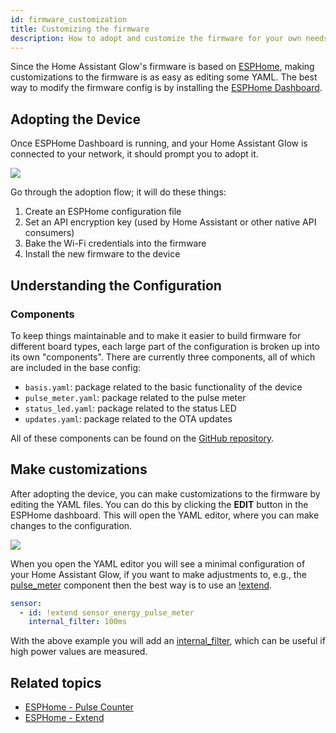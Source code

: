 ```yaml
---
id: firmware_customization
title: Customizing the firmware
description: How to adopt and customize the firmware for your own needs.
---
```


Since the Home Assistant Glow's firmware is based on [ESPHome](https://esphome.io), making
customizations to the firmware is as easy as editing some YAML. The best way to modify the
firmware config is by installing the [ESPHome Dashboard](https://esphome.io/guides/getting_started_hassio.html).

## Adopting the Device

Once ESPHome Dashboard is running, and your Home Assistant Glow is connected to your network,
it should prompt you to adopt it.

<p align="left">
  <img src={require('@site/static/img/customization/adopt-esphome.png').default} />
</p>

Go through the adoption flow; it will do these things:

1. Create an ESPHome configuration file
2. Set an API encryption key (used by Home Assistant or other native API consumers)
3. Bake the Wi-Fi credentials into the firmware
4. Install the new firmware to the device

## Understanding the Configuration

### Components

To keep things maintainable and to make it easier to build firmware for different board types,
each large part of the configuration is broken up into its own "components". There are currently
three components, all of which are included in the base config:

- `basis.yaml`: package related to the basic functionality of the device
- `pulse_meter.yaml`: package related to the pulse meter
- `status_led.yaml`: package related to the status LED
- `updates.yaml`: package related to the OTA updates

All of these components can be found on the [GitHub repository](https://github.com/klaasnicolaas/home-assistant-glow/tree/main/components).

## Make customizations

After adopting the device, you can make customizations to the firmware by editing the YAML
files. You can do this by clicking the **EDIT** button in the ESPHome dashboard. This will open
the YAML editor, where you can make changes to the configuration.

<p align="left">
  <img src={require('@site/static/img/customization/edit-device.png').default} />
</p>

When you open the YAML editor you will see a minimal configuration of your Home Assistant Glow,
if you want to make adjustments to, e.g., the [pulse_meter] component then the best way
is to use an [!extend].

```yaml title="your_glow_config.yaml"
sensor:
  - id: !extend sensor_energy_pulse_meter
    internal_filter: 100ms
```

With the above example you will add an [internal_filter], which can be useful if high power values are measured.

## Related topics

- [ESPHome - Pulse Counter][pulse_meter]
- [ESPHome - Extend][!extend]

[internal_filter]: https://esphome.io/components/sensor/pulse_counter.html?highlight=internal_filter
[pulse_meter]: https://esphome.io/components/sensor/pulse_counter.html
[!extend]: https://esphome.io/guides/configuration-types.html#extend